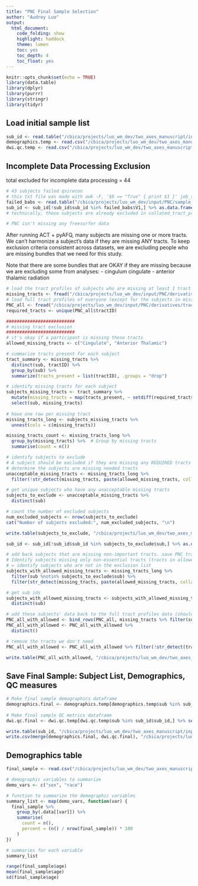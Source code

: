 ```yaml
---
title: "PNC Final Sample Selection"
author: "Audrey Luo"
output:
  html_document:
    code_folding: show
    highlight: haddock
    theme: lumen
    toc: yes
    toc_depth: 4
    toc_float: yes
---
```


```r
knitr::opts_chunk$set(echo = TRUE)
library(data.table)
library(dplyr)
library(purrr)
library(stringr)
library(tidyr)
```


## Load initial sample list
```r
sub_id <- read.table("/cbica/projects/luo_wm_dev/two_axes_manuscript/input/PNC/subject_list/PNC_subject_list_babs.txt", header = T)
demographics.temp <- read.csv("/cbica/projects/luo_wm_dev/two_axes_manuscript/input/PNC/sample_selection_files/PNC_WMDev_TempSampleDemographics_N1145_age8to23.csv")
dwi.qc.temp <- read.csv("/cbica/projects/luo_wm_dev/two_axes_manuscript/input/PNC/sample_selection_files/PNC_WMDev_TempSampleQCMetrics_N1145_age8to23.csv")
```

## Incomplete Data Processing Exclusion
total excluded for incomplete data processing = 44
```r
# 43 subjects failed qsirecon
# this txt file was made with awk -F, '$8 == "True" { print $1 }' job_status.csv > ~/input/PNC/sample_selection_files/subs_failed_babs.txt
failed_babs <- read.table("/cbica/projects/luo_wm_dev/input/PNC/sample_selection_files/subs_failed_babs.txt", header=F)
sub_id <- sub_id[!sub_id$sub_id %in% failed_babs$V1,] %>% as.data.frame() %>% setNames("sub_id") # remove 43 participants from sample of 1145 due to failing qsiprep/qsirecon, new N = 1102
# technically, these subjects are already excluded in collated_tract_profiles_nocovbat_tmp.tsv below. But just wanted to look at who failed babs

# PNC isn't missing any freesurfer data
```

After running ACT + pyAFQ, many subjects are missing one or more tracts. We can't harmonize a subject's data if they are missing ANY tracts. To keep exclusion criteria consistent across datasets, we are excluding people who are missing bundles that we need for this study.

Note that there are some bundles that are OKAY if they are missing because we are excluding some from analyses:
- cingulum cingulate
- anterior thalamic radiation
```r
# load the tract profiles of subjects who are missing at least 1 tract
missing_tracts <- fread("/cbica/projects/luo_wm_dev/input/PNC/derivatives/tract_profiles/all_subjects/missing_tract_profiles_nocovbat.tsv")
# load full tract profiles of everyone (except for the subjects in missing_tracts)
PNC_all <- fread("/cbica/projects/luo_wm_dev/input/PNC/derivatives/tract_profiles/all_subjects/collated_tract_profiles_nocovbat_tmp.tsv") # takes a while to load
required_tracts <- unique(PNC_all$tractID)

##########################
# missing tract exclusion
##########################
# it's okay if a participant is missing these tracts
allowed_missing_tracts <- c("Cingulate", "Anterior Thalamic")

# summarize tracts present for each subject
tract_summary <- missing_tracts %>%
  distinct(sub, tractID) %>%
  group_by(sub) %>%
  summarize(tracts_present = list(tractID), .groups = "drop")

# identify missing tracts for each subject
subjects_missing_tracts <- tract_summary %>%
  mutate(missing_tracts = map(tracts_present, ~ setdiff(required_tracts, .x))) %>%
  select(sub, missing_tracts)
 
# have one row per missing tract
missing_tracts_long <- subjects_missing_tracts %>%
  unnest(cols = c(missing_tracts))

missing_tracts_count <- missing_tracts_long %>%
  group_by(missing_tracts) %>%  # Group by missing tracts
  summarise(count = n()) 

# identify subjects to exclude
# A subject should be excluded if they are missing any REQUIRED tracts (aka tracts not in "allowed_missing_tracts")
# determine the subjects are missing needed tracts  
unacceptable_missing_tracts <- missing_tracts_long %>%
  filter(!str_detect(missing_tracts, paste(allowed_missing_tracts, collapse = "|")))

# get unique subjects who have any unacceptable missing tracts
subjects_to_exclude <- unacceptable_missing_tracts %>%
  distinct(sub)

# count the number of excluded subjects
num_excluded_subjects <- nrow(subjects_to_exclude)
cat("Number of subjects excluded:", num_excluded_subjects, "\n")

write.table(subjects_to_exclude, "/cbica/projects/luo_wm_dev/two_axes_manuscript/input/PNC/sample_selection_files/subs_missing_tracts.txt", col.names=T, row.names=F, quote = TRUE)

sub_id <- sub_id[!sub_id$sub_id %in% subjects_to_exclude$sub,] %>% as.data.frame() %>% setNames("sub_id") # remove 1 participants from sample of 1102 due to failing qsiprep/qsirecon, new N = 1101

```

```r
# add back subjects that are missing non-important tracts. save PNC tract profiles
# Identify subjects missing only non-essential tracts (tracts in allowed_missing_tracts)
# = identify subjects who are not in the exclusion list
subjects_with_allowed_missing_tracts <- missing_tracts_long %>%
  filter(sub %notin% subjects_to_exclude$sub) %>%
  filter(str_detect(missing_tracts, paste(allowed_missing_tracts, collapse = "|")))

# get sub ids
subjects_with_allowed_missing_tracts <- subjects_with_allowed_missing_tracts %>%
  distinct(sub)

# add these subjects' data back to the full tract profiles data (should be 0 participants added back)
PNC_all_with_allowed <- bind_rows(PNC_all, missing_tracts %>% filter(sub %in% subjects_with_allowed_missing_tracts$sub))
PNC_all_with_allowed <- PNC_all_with_allowed %>%
  distinct()

# remove the tracts we don't need
PNC_all_with_allowed <- PNC_all_with_allowed %>% filter(!str_detect(tractID, paste(allowed_missing_tracts, collapse = "|")))

write.table(PNC_all_with_allowed, "/cbica/projects/luo_wm_dev/two_axes_manuscript/input/PNC/derivatives/tract_profiles/all_subjects/collated_tract_profiles_nocovbat.tsv", row.names = FALSE)

```

## Save Final Sample: Subject List, Demographics, QC measures
```r
# Make final sample demographics dataframe
demographics.final <- demographics.temp[demographics.temp$sub %in% sub_id$sub_id,] %>% select(sub, age, sex, race) # combine demographics data 
 
# Make final sample QC metrics dataframe 
dwi.qc.final <- dwi.qc.temp[dwi.qc.temp$sub %in% sub_id$sub_id,] %>% select(sub, mean_fd, t1_neighbor_corr) 

write.table(sub_id, "/cbica/projects/luo_wm_dev/two_axes_manuscript/input/PNC/subject_list/final_sample/PNC_WMDev_FinalSample.txt", col.names=T, row.names=F, quote = TRUE)
write.csv(merge(demographics.final, dwi.qc.final), "/cbica/projects/luo_wm_dev/two_axes_manuscript/input/PNC/sample_selection_files/final_sample/PNC_WMDev_FinalSampleDemoQC.csv", quote = F, row.names = F)
```

## Demographics table
```r
final_sample <- read.csv("/cbica/projects/luo_wm_dev/two_axes_manuscript/input/PNC/sample_selection_files/final_sample/PNC_WMDev_FinalSampleDemoQC.csv", header=T)

# demographic variables to summarize
demo_vars <- c("sex", "race")

# function to summarize the demographic variables
summary_list <- map(demo_vars, function(var) {
  final_sample %>%
    group_by(.data[[var]]) %>%
    summarise(
      count = n(),
      percent = (n() / nrow(final_sample)) * 100
    )
})

# summaries for each variable
summary_list

range(final_sample$age)
mean(final_sample$age)
sd(final_sample$age)
```
